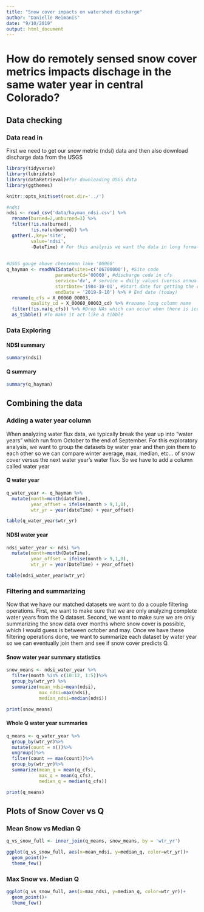```yaml
---
title: "Snow cover impacts on watershed discharge"
author: "Danielle Reimanis"
date: "9/10/2019"
output: html_document
---
```


# How do remotely sensed snow cover metrics impacts dischage in the same water year in central Colorado?
 
## Data checking

### Data read in

######## First we need to get our snow metric (ndsi) data and then also download discharge data from the USGS

```r
library(tidyverse) 
library(lubridate)
library(dataRetrieval)#for downloading USGS data
library(ggthemes)

knitr::opts_knit$set(root.dir='../')

```


```r
#ndsi 
ndsi <- read_csv('data/hayman_ndsi.csv') %>%
  rename(burned=2,unburned=3) %>%
  filter(!is.na(burned),
         !is.na(unburned)) %>%
  gather(.,key='site',
         value='ndsi',
         -DateTime) # For this analysis we want the data in long format
  
  
#USGS gauge above cheeseman lake '00060'
q_hayman <- readNWISdata(sites=c('06700000'), #Site code 
                  parameterCd='00060', #discharge code in cfs
                  service='dv', # service = daily values (versus annual)
                  startDate='1984-10-01', #Start date for getting the data
                  endDate = '2019-9-10') %>% # End date (today) 
  rename(q_cfs = X_00060_00003,
         quality_cd = X_00060_00003_cd) %>% #rename long column name
  filter(!is.na(q_cfs)) %>% #Drop NAs which can occur when there is ice or sensor breaks
  as_tibble() #To make it act like a tibble

```

### Data Exploring

#### NDSI summary

```r
summary(ndsi)
```

#### Q summary

```r
summary(q_hayman)
```

## Combining the data

### Adding a water year column

########## When analyzing water flux data, we typically break the year up into “water years” which run from October to the end of September. For this exploratory analysis, we want to group the datasets by water year and then join them to each other so we can compare winter average, max, median, etc… of snow cover versus the next water year’s water flux. So we have to add a column called water year

#### Q water year 

```r
q_water_year <- q_hayman %>%
  mutate(month=month(dateTime),
         year_offset = ifelse(month > 9,1,0),
         wtr_yr = year(dateTime) + year_offset)

table(q_water_year$wtr_yr)
```

#### NDSI water year

```r
ndsi_water_year <- ndsi %>%
  mutate(month=month(DateTime),
         year_offset = ifelse(month > 9,1,0),
         wtr_yr = year(DateTime) + year_offset)

table(ndsi_water_year$wtr_yr)
```


### Filtering and summarizing

######## Now that we have our matched datasets we want to do a couple filtering operations. First, we want to make sure that we are only analyzing complete water years from the Q dataset. Second, we want to make sure we are only summarizing the snow data over months where snow cover is possible, which I would guess is between october and may. Once we have these filtering operations done, we want to summarize each dataset by water year so we can eventually join them and see if snow cover predicts Q.

#### Snow water year summary statistics

```r
snow_means <- ndsi_water_year %>%
  filter(month %in% c(10:12, 1:5))%>%
  group_by(wtr_yr) %>%
  summarize(mean_ndsi=mean(ndsi),
            max_ndsi=max(ndsi),
            median_ndsi=median(ndsi))

print(snow_means)
```

#### Whole Q water year summaries

```r
q_means <- q_water_year %>%
  group_by(wtr_yr)%>%
  mutate(count = n())%>%
  ungroup()%>%
  filter(count == max(count))%>%
  group_by(wtr_yr)%>%
  summarize(mean_q = mean(q_cfs),
            max_q = mean(q_cfs),
            median_q = median(q_cfs))

print(q_means)
```

## Plots of Snow Cover vs Q

### Mean Snow vs Median Q

```r
q_vs_snow_full <- inner_join(q_means, snow_means, by = 'wtr_yr')

ggplot(q_vs_snow_full, aes(x=mean_ndsi, y=median_q, color=wtr_yr))+
  geom_point()+
  theme_few()

```

### Max Snow vs. Median Q
```r

ggplot(q_vs_snow_full, aes(x=max_ndsi, y=median_q, color=wtr_yr))+
  geom_point()+
  theme_few()

```